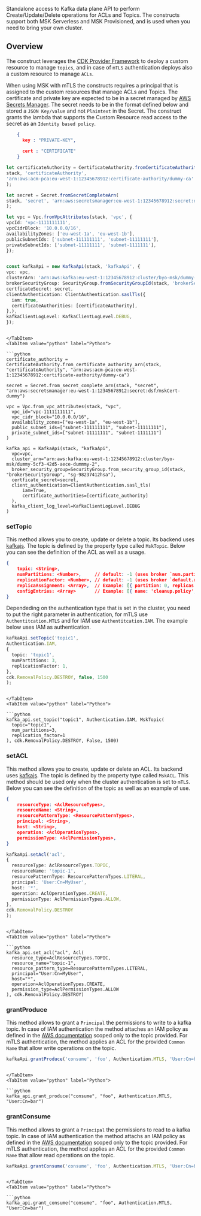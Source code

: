 [//]: # (This file is generated, do not modify directly, update the README.md in framework/src/streaming)

Standalone access to Kafka data plane API to perform Create/Update/Delete operations for ACLs and Topics. The constructs support both MSK Serverless and MSK Provisioned, and is used when you need to bring your own cluster.

## Overview

The construct leverages the [CDK Provider Framework](https://docs.aws.amazon.com/cdk/api/v2/docs/aws-cdk-lib.custom_resources-readme.html#provider-framework) to deploy a custom resource to manage `topics`, and in case of `mTLS` authentication deploys also a custom resource to manage `ACLs`.

When using MSK with mTLS the constructs requires a principal that is assigned to the custom resources that manage ACLs and Topics. The certificate and private key are expected to be in a secret managed by [AWS Secrets Manager](https://docs.aws.amazon.com/secretsmanager/latest/userguide/intro.html). The secret needs to be in the format defined below and stored a `JSON Key/value` and not `Plaintext` in the Secret. The construct grants the lambda that supports the Custom Resource read access to the secret as an `Identity based policy`.

```json
    {
      key : "PRIVATE-KEY",
     
      cert : "CERTIFICATE"
    }
```

<Tabs>
  <TabItem value="typescript" label="TypeScript" default>

  ```typescript
let certificateAuthority = CertificateAuthority.fromCertificateAuthorityArn(
  stack, 'certificateAuthority',
  'arn:aws:acm-pca:eu-west-1:12345678912:certificate-authority/dummy-ca'
);

let secret = Secret.fromSecretCompleteArn(
  stack, 'secret', 'arn:aws:secretsmanager:eu-west-1:12345678912:secret:dsf/mskCert-dummy'
);

let vpc = Vpc.fromVpcAttributes(stack, 'vpc', {
  vpcId: 'vpc-1111111111',
  vpcCidrBlock: '10.0.0.0/16',
  availabilityZones: ['eu-west-1a', 'eu-west-1b'],
  publicSubnetIds: ['subnet-111111111', 'subnet-11111111'],
  privateSubnetIds: ['subnet-11111111', 'subnet-1111111'],
});


const kafkaApi = new KafkaApi(stack, 'kafkaApi', {
  vpc: vpc,
  clusterArn: 'arn:aws:kafka:eu-west-1:12345678912:cluster/byo-msk/dummy-5cf3-42d5-aece-dummmy-2',
  brokerSecurityGroup: SecurityGroup.fromSecurityGroupId(stack, 'brokerSecurityGroup', 'sg-98237412hsa'),
  certficateSecret: secret,
  clientAuthentication: ClientAuthentication.saslTls({
    iam: true,
    certificateAuthorities: [certificateAuthority],
  },),
  kafkaClientLogLevel: KafkaClientLogLevel.DEBUG,
});
  ```
  
  ```mdx-code-block
  
  </TabItem>
  <TabItem value="python" label="Python">

  ```python
certificate_authority = CertificateAuthority.from_certificate_authority_arn(stack, "certificateAuthority", "arn:aws:acm-pca:eu-west-1:12345678912:certificate-authority/dummy-ca")

secret = Secret.from_secret_complete_arn(stack, "secret", "arn:aws:secretsmanager:eu-west-1:12345678912:secret:dsf/mskCert-dummy")

vpc = Vpc.from_vpc_attributes(stack, "vpc",
    vpc_id="vpc-1111111111",
    vpc_cidr_block="10.0.0.0/16",
    availability_zones=["eu-west-1a", "eu-west-1b"],
    public_subnet_ids=["subnet-111111111", "subnet-11111111"],
    private_subnet_ids=["subnet-11111111", "subnet-1111111"]
)

kafka_api = KafkaApi(stack, "kafkaApi",
    vpc=vpc,
    cluster_arn="arn:aws:kafka:eu-west-1:12345678912:cluster/byo-msk/dummy-5cf3-42d5-aece-dummmy-2",
    broker_security_group=SecurityGroup.from_security_group_id(stack, "brokerSecurityGroup", "sg-98237412hsa"),
    certficate_secret=secret,
    client_authentication=ClientAuthentication.sasl_tls(
        iam=True,
        certificate_authorities=[certificate_authority]
    ),
    kafka_client_log_level=KafkaClientLogLevel.DEBUG
)
  ```

  </TabItem>
</Tabs>

### setTopic

This method allows you to create, update or delete a topic. Its backend uses [kafkajs](https://kafka.js.org/).
The topic is defined by the property type called `MskTopic`. Below you can see the definition of the ACL as well as a usage. 

```json
{
    topic: <String>,
    numPartitions: <Number>,     // default: -1 (uses broker `num.partitions` configuration)
    replicationFactor: <Number>, // default: -1 (uses broker `default.replication.factor` configuration)
    replicaAssignment: <Array>,  // Example: [{ partition: 0, replicas: [0,1,2] }] - default: []
    configEntries: <Array>       // Example: [{ name: 'cleanup.policy', value: 'compact' }] - default: []
}
```

Dependeding on the authentication type that is set in the cluster, you need to put the right parameter in authentication, for mTLS use `Authentitcation.MTLS` and for IAM use `Authentitcation.IAM`. The example below uses IAM as authentication.

<Tabs>
  <TabItem value="typescript" label="TypeScript" default>

  ```typescript
kafkaApi.setTopic('topic1',
  Authentication.IAM,
  {
    topic: 'topic1',
    numPartitions: 3,
    replicationFactor: 1,
  },
  cdk.RemovalPolicy.DESTROY, false, 1500
);
  ```
  
  ```mdx-code-block
  
  </TabItem>
  <TabItem value="python" label="Python">

  ```python
kafka_api.set_topic("topic1", Authentication.IAM, MskTopic(
    topic="topic1",
    num_partitions=3,
    replication_factor=1
), cdk.RemovalPolicy.DESTROY, False, 1500)
  ```

  </TabItem>
</Tabs>

### setACL

This method allows you to create, update or delete an ACL. Its backend uses [kafkajs](https://kafka.js.org/).
The topic is defined by the property type called `MskACL`. This method should be used only when the cluster authentication is set to `mTLS`. Below you can see the definition of the topic as well as an example of use.

```json
{
    resourceType: <AclResourceTypes>,
    resourceName: <String>,
    resourcePatternType: <ResourcePatternTypes>,
    principal: <String>,
    host: <String>,
    operation: <AclOperationTypes>,
    permissionType: <AclPermissionTypes>,
}
```

<Tabs>
  <TabItem value="typescript" label="TypeScript" default>

  ```typescript
kafkaApi.setAcl('acl',
  {
    resourceType: AclResourceTypes.TOPIC,
    resourceName: 'topic-1',
    resourcePatternType: ResourcePatternTypes.LITERAL,
    principal: 'User:Cn=MyUser',
    host: '*',
    operation: AclOperationTypes.CREATE,
    permissionType: AclPermissionTypes.ALLOW,
  },
  cdk.RemovalPolicy.DESTROY
);
  ```
  
  ```mdx-code-block
  
  </TabItem>
  <TabItem value="python" label="Python">

  ```python
kafka_api.set_acl("acl", Acl(
    resource_type=AclResourceTypes.TOPIC,
    resource_name="topic-1",
    resource_pattern_type=ResourcePatternTypes.LITERAL,
    principal="User:Cn=MyUser",
    host="*",
    operation=AclOperationTypes.CREATE,
    permission_type=AclPermissionTypes.ALLOW
), cdk.RemovalPolicy.DESTROY)
  ```

  </TabItem>
</Tabs>

### grantProduce

This method allows to grant a `Principal` the permissions to write to a kafka topic.
In case of IAM authentication the method attaches an IAM policy as defined in the [AWS documentation](https://docs.aws.amazon.com/msk/latest/developerguide/iam-access-control.html#iam-access-control-use-cases) scoped only to the topic provided. For mTLS authentication, the method applies an ACL for the provided `Common Name` that allow write operations on the topic. 


<Tabs>
  <TabItem value="typescript" label="TypeScript" default>

  ```typescript
kafkaApi.grantProduce('consume', 'foo', Authentication.MTLS, 'User:Cn=bar');
  ```
  
  ```mdx-code-block
  
  </TabItem>
  <TabItem value="python" label="Python">

  ```python
kafka_api.grant_produce("consume", "foo", Authentication.MTLS, "User:Cn=bar")
  ```

  </TabItem>
</Tabs>

### grantConsume

This method allows to grant a `Principal` the permissions to read to a kafka topic.
In case of IAM authentication the method attachs an IAM policy as defined in the [AWS documentation](https://docs.aws.amazon.com/msk/latest/developerguide/iam-access-control.html#iam-access-control-use-cases) scoped only to the topic provided. For mTLS authentication, the method applies an ACL for the provided `Common Name` that allow read operations on the topic.

<Tabs>
  <TabItem value="typescript" label="TypeScript" default>

  ```typescript
kafkaApi.grantConsume('consume', 'foo', Authentication.MTLS, 'User:Cn=bar');
  ```
  
  ```mdx-code-block
  
  </TabItem>
  <TabItem value="python" label="Python">

  ```python
kafka_api.grant_consume("consume", "foo", Authentication.MTLS, "User:Cn=bar")
  ```

  </TabItem>
</Tabs>

